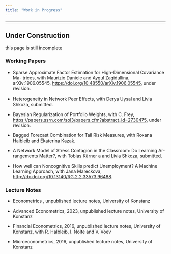 ```yaml
---
title: "Work in Progress"
---
```


------------------------------------------------------------------------

::: callout-warning
## Under Construction

this page is still incomplete
:::

### Working Papers

-   Sparse Approximate Factor Estimation for High-Dimensional Covariance Ma- trices, with Maurizio Daniele and Aygul Zagidullina, arXiv:1906.05545, <https://doi.org/10.48550/arXiv.1906.05545>, under revision.

-   Heterogeneity in Network Peer Eﬀects, with Derya Uysal and Livia Shkoza, submitted.

-   Bayesian Regularization of Portfolio Weights, with C. Frey, <https://papers.ssrn.com/sol3/papers.cfm?abstract_id=2730475>, under revision.

-   Bagged Forecast Combination for Tail Risk Measures, with Roxana Halbleib and Ekaterina Kazak.

-   A Network Model of Stress Contagion in the Classroom: Do Learning Ar- rangements Matter?, with Tobias Kärner a and Livia Shkoza, submitted.

-   How well can Noncognitive Skills predict Unemployment? A Machine Learning Approach, with Jana Mareckova, <http://dx.doi.org/10.13140/RG.2.2.33573.96488>.

### Lecture Notes

-   Econometrics , unpublished lecture notes, University of Konstanz

-   Advanced Econometrics, 2023, unpublished lecture notes, University of Konstanz

-   Financial Econometrics, 2016, unpublished lecture notes, University of Konstanz, with R. Halbleib, I. Nolte and V. Voev

-   Microeconometrics, 2016, unpublished lecture notes, University of Konstanz
